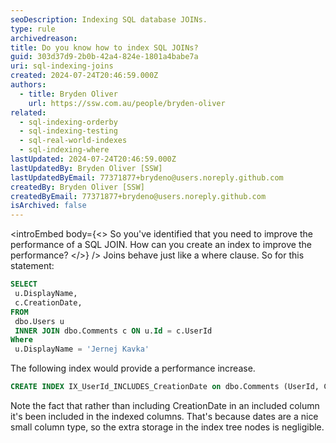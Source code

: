 ```yaml
---
seoDescription: Indexing SQL database JOINs.
type: rule
archivedreason:
title: Do you know how to index SQL JOINs?
guid: 303d37d9-2b0b-42a4-824e-1801a4babe7a
uri: sql-indexing-joins
created: 2024-07-24T20:46:59.000Z
authors:
  - title: Bryden Oliver
    url: https://ssw.com.au/people/bryden-oliver
related:
  - sql-indexing-orderby
  - sql-indexing-testing
  - sql-real-world-indexes
  - sql-indexing-where
lastUpdated: 2024-07-24T20:46:59.000Z
lastUpdatedBy: Bryden Oliver [SSW]
lastUpdatedByEmail: 77371877+brydeno@users.noreply.github.com
createdBy: Bryden Oliver [SSW]
createdByEmail: 77371877+brydeno@users.noreply.github.com
isArchived: false
---
```


<introEmbed
  body={<>
So you've identified that you need to improve the performance of a SQL JOIN. How can you create an index to improve the performance?
  </>}
/>
Joins behave just like a where clause. So for this statement:

```sql
SELECT
 u.DisplayName,
 c.CreationDate,
FROM
 dbo.Users u
 INNER JOIN dbo.Comments c ON u.Id = c.UserId
Where
 u.DisplayName = 'Jernej Kavka'
```

The following index would provide a performance increase.

```sql
CREATE INDEX IX_UserId_INCLUDES_CreationDate on dbo.Comments (UserId, CreationDate)
```

Note the fact that rather than including CreationDate in an included column it's been included in the indexed columns. That's because dates are a nice small column type, so the extra storage in the index tree nodes is negligible.

